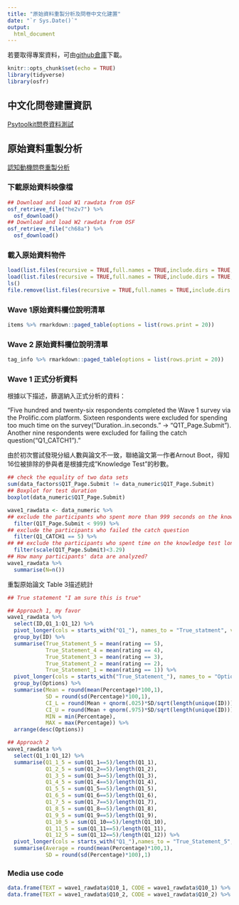 ```yaml
---
title: "原始資料重製分析及問卷中文化建置"
date: "`r Sys.Date()`"
output: 
  html_document
---
```


若要取得專案資料，可由[github倉庫](https://github.com/SCgeeker/LAB_metaprojects/tree/main/Projects/202107_CM)下載。

```r
knitr::opts_chunk$set(echo = TRUE)
library(tidyverse)
library(osfr)
```

## 中文化問卷建置資訊

[Psytoolkit問卷資料測試](Psytoolkit_data.html)

## 原始資料重製分析

[認知動機問卷重製分析](NC.html)


### 下載原始資料映像檔

```r
## Download and load W1 rawdata from OSF
osf_retrieve_file("he2v7") %>%
  osf_download()
## Download and load W2 rawdata from OSF
osf_retrieve_file("ch68a") %>%
  osf_download() 
```

### 載入原始資料物件

```r
load(list.files(recursive = TRUE,full.names = TRUE,include.dirs = TRUE,pattern = "*.Rdata")[1])
load(list.files(recursive = TRUE,full.names = TRUE,include.dirs = TRUE,pattern = "*.Rdata")[2])
ls()
file.remove(list.files(recursive = TRUE,full.names = TRUE,include.dirs = TRUE,pattern = "*.Rdata"))
```

### Wave 1原始資料欄位說明清單

```r
items %>% rmarkdown::paged_table(options = list(rows.print = 20))
```

### Wave 2 原始資料欄位說明清單

```r
tag_info %>% rmarkdown::paged_table(options = list(rows.print = 20))
```


### Wave 1 正式分析資料

根據以下描述，篩選納入正式分析的資料：

"Five hundred and twenty-six respondents completed the Wave 1 survey via the Prolific.com platform. Sixteen respondents were excluded for spending too much time on the survey("Duration..in.seconds." -> "Q1T_Page.Submit"). Another nine respondents were excluded for failing the catch question("Q1_CATCH1")."

由於初次嘗試發現分組人數與論文不一致，聯絡論文第一作者Arnout Boot，得知16位被排除的參與者是根據完成"Knowledge Test"的秒數。

```r
## check the equality of two data sets
sum(data_factors$Q1T_Page.Submit != data_numeric$Q1T_Page.Submit)
## Boxplot for test duration
boxplot(data_numeric$Q1T_Page.Submit)

wave1_rawdata <- data_numeric %>% 
## exclude the participants who spent more than 999 seconds on the knowledge test
  filter(Q1T_Page.Submit < 999) %>%
## exclude the participants who failed the catch question
  filter(Q1_CATCH1 == 5) %>%
## ## exclude the participants who spent time on the knowledge test longer than 3.29 standardized time
  filter(scale(Q1T_Page.Submit)<3.29)
## How many participants' data are analyzed?
wave1_rawdata %>%
  summarise(N=n())
```

重製原始論文 Table 3描述統計

```r
## True statement "I am sure this is true"

## Approach 1, my favor
wave1_rawdata %>%
  select(ID,Q1_1:Q1_12) %>%
  pivot_longer(cols = starts_with("Q1_"), names_to = "True_statment", values_to = "rating") %>%
  group_by(ID) %>%
  summarise(True_Statement_5 = mean(rating == 5),
            True_Statement_4 = mean(rating == 4),
            True_Statement_3 = mean(rating == 3),
            True_Statement_2 = mean(rating == 2),
            True_Statement_1 = mean(rating == 1)) %>%
  pivot_longer(cols = starts_with("True_Statement_"), names_to = "Options",values_to = "Percentage") %>%
  group_by(Options) %>%
  summarise(Mean = round(mean(Percentage)*100,1), 
            SD = round(sd(Percentage)*100,1),
            CI_L = round(Mean + qnorm(.025)*SD/sqrt(length(unique(ID))),1),
            CI_U = round(Mean + qnorm(.975)*SD/sqrt(length(unique(ID))),1),
            MIN = min(Percentage),
            MAX = max(Percentage)) %>%
  arrange(desc(Options))
```

```r
## Approach 2
wave1_rawdata %>%
  select(Q1_1:Q1_12) %>%
  summarise(Q1_1_5 = sum(Q1_1==5)/length(Q1_1),
            Q1_2_5 = sum(Q1_2==5)/length(Q1_2),
            Q1_3_5 = sum(Q1_3==5)/length(Q1_3),
            Q1_4_5 = sum(Q1_4==5)/length(Q1_4),
            Q1_5_5 = sum(Q1_5==5)/length(Q1_5),
            Q1_6_5 = sum(Q1_6==5)/length(Q1_6),
            Q1_7_5 = sum(Q1_7==5)/length(Q1_7),
            Q1_8_5 = sum(Q1_8==5)/length(Q1_8),
            Q1_9_5 = sum(Q1_9==5)/length(Q1_9),
            Q1_10_5 = sum(Q1_10==5)/length(Q1_10),
            Q1_11_5 = sum(Q1_11==5)/length(Q1_11),
            Q1_12_5 = sum(Q1_12==5)/length(Q1_12)) %>%
  pivot_longer(cols = starts_with("Q1_"),names_to = "True_Statement_5", values_to = "Percentage") %>%
  summarise(Average = round(mean(Percentage)*100,1), 
            SD = round(sd(Percentage)*100),1)
```



### Media use code

```r
data.frame(TEXT = wave1_rawdata$Q10_1, CODE = wave1_rawdata$Q10_1) %>% distinct() %>% arrange(CODE)
data.frame(TEXT = wave1_rawdata$Q10_2, CODE = wave1_rawdata$Q10_2) %>% distinct() %>% arrange(CODE)

```
